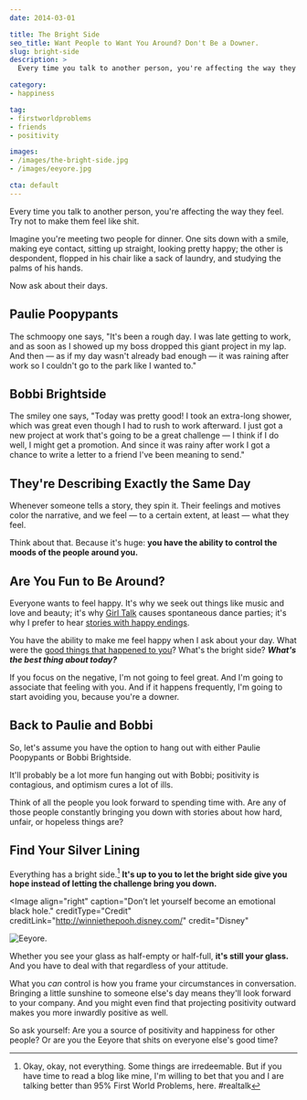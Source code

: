 ```yaml
---
date: 2014-03-01

title: The Bright Side
seo_title: Want People to Want You Around? Don't Be a Downer.
slug: bright-side
description: >
  Every time you talk to another person, you're affecting the way they feel. Try not to make them feel like shit.

category:
- happiness

tag:
- firstworldproblems
- friends
- positivity

images:
- /images/the-bright-side.jpg
- /images/eeyore.jpg

cta: default
---
```



Every time you talk to another person, you're affecting the way they feel. Try
not to make them feel like shit.

Imagine you're meeting two people for dinner. One sits down with a smile, making
eye contact, sitting up straight, looking pretty happy; the other is despondent,
flopped in his chair like a sack of laundry, and studying the palms of his
hands.

Now ask about their days.

## Paulie Poopypants

The schmoopy one says, "It's been a rough day. I was late getting to work, and
as soon as I showed up my boss dropped this giant project in my lap. And then —
as if my day wasn't already bad enough — it was raining after work so I couldn't
go to the park like I wanted to."

## Bobbi Brightside

The smiley one says, "Today was pretty good! I took an extra-long shower, which
was great even though I had to rush to work afterward. I just got a new project
at work that's going to be a great challenge — I think if I do well, I might get
a promotion. And since it was rainy after work I got a chance to write a letter
to a friend I've been meaning to send."

## They're Describing Exactly the Same Day

Whenever someone tells a story, they spin it. Their feelings and motives color
the narrative, and we feel — to a certain extent, at least — what they feel.

Think about that. Because it's huge: **you have the ability to control the moods
of the people around you.**

## Are You Fun to Be Around?

Everyone wants to feel happy. It's why we seek out things like music and love
and beauty; it's why [Girl Talk][1] causes spontaneous dance parties; it's why I
prefer to hear [stories with happy endings][2].

You have the ability to make me feel happy when I ask about your day. What were
the [good things that happened to you][3]? What's the bright side? **_What's the
best thing about today?_**

If you focus on the negative, I'm not going to feel great. And I'm going to
associate that feeling with you. And if it happens frequently, I'm going to
start avoiding you, because you're a downer.

## Back to Paulie and Bobbi

So, let's assume you have the option to hang out with either Paulie Poopypants
or Bobbi Brightside.

It'll probably be a lot more fun hanging out with Bobbi; positivity is
contagious, and optimism cures a lot of ills.

Think of all the people you look forward to spending time with. Are any of those
people constantly bringing you down with stories about how hard, unfair, or
hopeless things are?

## Find Your Silver Lining

Everything has a bright side.[^realtalk] **It's up to you to let the bright side
give you hope instead of letting the challenge bring you down.**

[^realtalk]:
    Okay, okay, not everything. Some things are irredeemable. But if you have time to read a blog like mine, I'm willing to bet that you and I are talking better than 95% First World Problems, here. #realtalk

<Image
  align="right"
  caption="Don’t let yourself become an emotional black hole."
  creditType="Credit"
  creditLink="http://winniethepooh.disney.com/"
  credit="Disney"
>

  ![Eeyore.](images/eeyore.jpg)

</Image>

Whether you see your glass as half-empty or half-full, **it's still your glass.** And you have to deal with that regardless of your attitude.

What you _can_ control is how you frame your circumstances in conversation.
Bringing a little sunshine to someone else's day means they'll look forward to
your company. And you might even find that projecting positivity outward makes
you more inwardly positive as well.

So ask yourself: Are you a source of positivity and happiness for other people?
Or are you the Eeyore that shits on everyone else's good time?

[1]: http://illegal-art.net/girltalk/
[2]: /enough-sad-stories/
[3]: /how-to-be-positive
